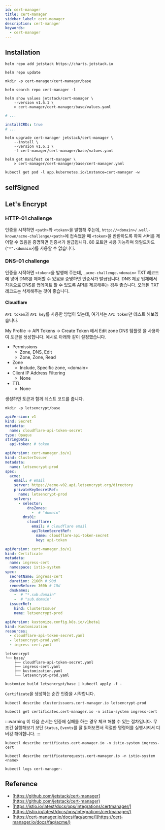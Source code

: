 ```yaml
---
id: cert-manager
title: cert-manager
sidebar_label: cert-manager
description: cert-manager
keywords:
  - cert-manager
---
```


## Installation

```shell
helm repo add jetstack https://charts.jetstack.io
```

```shell
helm repo update
```

```shell
mkdir -p cert-manager/cert-manager/base
```

```shell
helm search repo cert-manager -l
```

```shell
helm show values jetstack/cert-manager \
    --version v1.6.1 \
    > cert-manager/cert-manager/base/values.yaml
```

```yaml title="cert-manager/cert-manager/base/values.yaml"
# ...

installCRDs: true
# ...
```

```shell
helm upgrade cert-manager jetstack/cert-manager \
    --install \
    --version v1.6.1 \
    -f cert-manager/cert-manager/base/values.yaml
```

```shell
helm get manifest cert-manager \
    > cert-manager/cert-manager/base/cert-manager.yaml
```

```shell
kubectl get pod -l app.kubernetes.io/instance=cert-manager -w
```

## selfSigned

## Let's Encrypt

### HTTP-01 challenge

인증을 시작하면 `<path>`와 `<token>`을 발행해 주는데, `http://<domain>/.well-known/acme-challenge/<path>`에 접속했을 때 `<token>`을 반환하도록 하여 서버를 제어할 수 있음을 증명하면 인증서가 발급됩니다. 80 포트만 사용 가능하며 와일드카드(`"*".<domain>`)를 사용할 수 없습니다.

### DNS-01 challenge

인증을 시작하면 `<token>`을 발행해 주는데, `_acme-challenge.<domain>` TXT 레코드에 넣어 DNS를 제어할 수 있음을 증명하면 인증서가 발급됩니다. DNS 제공 업체에서 자동으로 DNS를 업데이트 할 수 있도록 API를 제공해주는 경우 좋습니다. 오래된 TXT 레코드는 삭제해주는 것이 좋습니다.

#### Cloudflare

`API token`과 `API key`를 사용한 방법이 있는데, 여기서는 `API token`만 테스트 해보겠습니다.

My Profile -\> API Tokens -\> Create Token 에서 Edit zone DNS 템플릿 을 사용하여 토큰을 생성합니다. 예시로 아래와 같이 설정했습니다.

- Permissions
  - Zone, DNS, Edit
  - Zone, Zone, Read
- Zone
  - Include, Specific zone, <domain\>
- Client IP Address Filtering
  - None
- TTL
  - None

생성하면 토큰과 함께 테스트 코드를 줍니다.

```shell
mkdir -p letsencrypt/base
```

```yaml title="letsencrypt/base/cloudflare-api-token-secret.yaml" {8}
apiVersion: v1
kind: Secret
metadata:
  name: cloudflare-api-token-secret
type: Opaque
stringData:
  api-token: # token
```

```yaml title="letsencrypt/base/letsencrypt-prod.yaml" {8,15,18}
apiVersion: cert-manager.io/v1
kind: ClusterIssuer
metadata:
  name: letsencrypt-prod
spec:
  acme:
    email: # email
    server: https://acme-v02.api.letsencrypt.org/directory
    privateKeySecretRef:
      name: letsencrypt-prod
    solvers:
      - selector:
          dnsZones:
            -  # "domain"
        dns01:
          cloudflare:
            email: # cloudflare email
            apiTokenSecretRef:
              name: cloudflare-api-token-secret
              key: api-token
```

```yaml title="letsencrypt/base/ingress-cert.yaml" {11-12}
apiVersion: cert-manager.io/v1
kind: Certificate
metadata:
  name: ingress-cert
  namespace: istio-system
spec:
  secretName: ingress-cert
  duration: 2160h # 90d
  renewBefore: 360h # 15d
  dnsNames:
    -  # "*.sub.domain"
    -  # "sub.domain"
  issuerRef:
    kind: ClusterIssuer
    name: letsencrypt-prod
```

```yaml title="letsencrypt/base/kustomization.yaml"
apiVersion: kustomize.config.k8s.io/v1beta1
kind: Kustomization
resources:
  - cloudflare-api-token-secret.yaml
  - letsencrypt-prod.yaml
  - ingress-cert.yaml
```

```shell
letsencrypt
└── base/
    ├── cloudflare-api-token-secret.yaml
    ├── ingress-cert.yaml
    ├── kustomization.yaml
    └── letsencrypt-prod.yaml
```

```shell
kustomize build letsencrypt/base | kubectl apply -f -
```

`Certificate`을 생성하는 순간 인증을 시작합니다.

```shell
kubectl describe clusterissuers.cert-manager.io letsencrypt-prod
```

```shell
kubectl get certificates.cert-manager.io -n istio-system ingress-cert
```

:::warning
이 다음 순서는 인증에 실패를 하는 경우 체크 해볼 수 있는 절차입니다. 무조건 실행해보기 보단 `Status`, `Events`를 잘 읽어보면서 적절한 명령어를 실행시켜서 디버깅 해야합니다.
:::

```shell
kubectl describe certificates.cert-manager.io -n istio-system ingress-cert
```

```shell
kubectl describe certificaterequests.cert-manager.io -n istio-system <name>
```

```shell
kubectl logs cert-manager-
```

## Reference

- [https://github.com/jetstack/cert-manager](https://github.com/jetstack/cert-manager)
- [https://istio.io/latest/docs/ops/integrations/certmanager/](https://istio.io/latest/docs/ops/integrations/certmanager/)
- [https://cert-manager.io/docs/faq/acme/](https://cert-manager.io/docs/faq/acme/)
